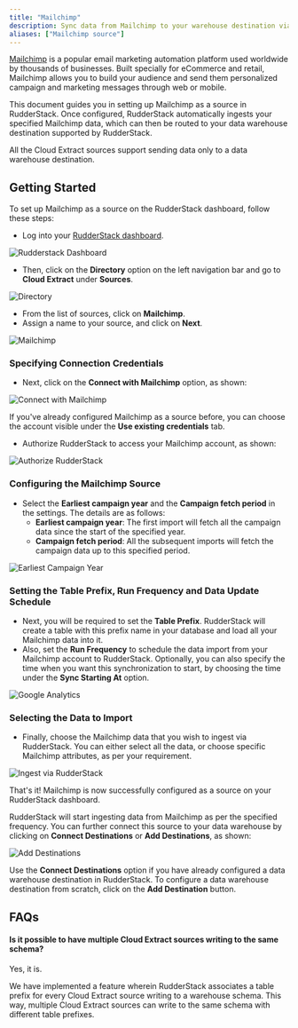 ```yaml
---
title: "Mailchimp"
description: Sync data from Mailchimp to your warehouse destination via RudderStack.
aliases: ["Mailchimp source"]
---
```


[Mailchimp](https://mailchimp.com/) is a popular email marketing automation platform used worldwide by thousands of businesses. Built specially for eCommerce and retail, Mailchimp allows you to build your audience and send them personalized campaign and marketing messages through web or mobile.

This document guides you in setting up Mailchimp as a source in RudderStack. Once configured, RudderStack automatically ingests your specified Mailchimp data, which can then be routed to your data warehouse destination supported by RudderStack.

<div class="warningBlock">
All the Cloud Extract sources support sending data only to a <Link to="/destinations/warehouse-destinations/">data warehouse destination</Link>.
</div>

## Getting Started

To set up Mailchimp as a source on the RudderStack dashboard, follow these steps:

- Log into your [RudderStack dashboard](https://app.rudderlabs.com/signup?type=freetrial).

<!--<img src="../../assets/1 (15) (1).png" />-->

<img src="../../assets/1 (15) (1).png" alt="Rudderstack Dashboard" />

- Then, click on the **Directory** option on the left navigation bar and go to **Cloud Extract** under **Sources**.

<!--<img src="../../assets/2 (20).png" />-->

<img src="../../assets/2 (20).png" alt="Directory" />

- From the list of sources, click on **Mailchimp**.
- Assign a name to your source, and click on **Next**.

<!--<img src="../../assets/3 (18).png" />-->

<img src="../../assets/3 (18).png" alt="Mailchimp" />

### Specifying Connection Credentials

- Next, click on the **Connect with Mailchimp** option, as shown:

<!--<img src="../../assets/4 (17).png" />-->

<img src="../../assets/4 (17).png" alt="Connect with Mailchimp" />

<div class="infoBlock">

If you've already configured Mailchimp as a source before, you can choose the account visible under the **Use existing credentials** tab.

</div>

- Authorize RudderStack to access your Mailchimp account, as shown:

<!--<img src="../../assets/5 (18).png" />-->

<img src="../../assets/5 (18).png" alt="Authorize RudderStack" />

### Configuring the Mailchimp Source

- Select the **Earliest campaign year** and the **Campaign fetch period** in the settings. The details are as follows:
  - **Earliest campaign year**: The first import will fetch all the campaign data since the start of the specified year.
  - **Campaign fetch period**: All the subsequent imports will fetch the campaign data up to this specified period.

<!--<img src="../../assets/6 (16).png" />-->

<img src="../../assets/6 (16).png" alt="Earliest Campaign Year" />

### Setting the Table Prefix, Run Frequency and Data Update Schedule

- Next, you will be required to set the **Table Prefix**. RudderStack will create a table with this prefix name in your database and load all your Mailchimp data into it.
- Also, set the **Run Frequency** to schedule the data import from your Mailchimp account to RudderStack. Optionally, you can also specify the time when you want this synchronization to start, by choosing the time under the **Sync Starting At** option.

<!--<img src="../../assets/7 (11).png" />-->

<img src="../../assets/7 (11).png" alt="Google Analytics" />

### Selecting the Data to Import

- Finally, choose the Mailchimp data that you wish to ingest via RudderStack. You can either select all the data, or choose specific Mailchimp attributes, as per your requirement.

<img src="../../assets/8 (5).png" alt="Ingest via RudderStack" />

That's it! Mailchimp is now successfully configured as a source on your RudderStack dashboard.

RudderStack will start ingesting data from Mailchimp as per the specified frequency. You can further connect this source to your data warehouse by clicking on **Connect Destinations** or **Add Destinations**, as shown:

<img src="../../assets/9 (3).png" alt="Add Destinations" />

<div class="successBlock">

  Use the **Connect Destinations** option if you have already
  configured a data warehouse destination in RudderStack. To configure a data
  warehouse destination from scratch, click on the
  **Add Destination** button.
</div>

## FAQs

#### Is it possible to have multiple Cloud Extract sources writing to the same schema?

Yes, it is.

We have implemented a feature wherein RudderStack associates a table prefix for every Cloud Extract source writing to a warehouse schema. This way, multiple Cloud Extract sources can write to the same schema with different table prefixes.


